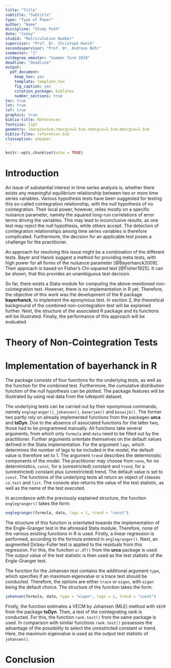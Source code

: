 ```yaml
---
title: "Title"
subtitle: "Subtitle"
type: "Type of Paper"
author: "Name"
discipline: "Study Path"
date: "today"
studid: "Matriculation Number"
supervisor: "Prof. Dr. Christoph Hanck"
secondsupervisor: "Prof. Dr. Andreas Behr"
ssemester: "1"
estdegree_emester: "Summer Term 2019"
deadline: "Deadline"
output:
  pdf_document:
    keep_tex: yes
    template: template.tex
    fig_caption: yes
    citation_package: biblatex
    number_sections: true
toc: true
lot: true
lof: true
graphics: true
biblio-title: References
fontsize: 11pt
geometry: lmargin=5cm,rmargin=2.5cm,tmargin=2.5cm,bmargin=2.5cm
biblio-files: references.bib
classoption: a4paper
---
```


<!-- % Template Version 1.2 -->

```r
knitr::opts_chunk$set(echo = TRUE)
```

# Introduction
An issue of substantial interest in time series analysis is, whether there exists any meaningful equilibrium relationship between two or more time series variables. Various hypothesis tests have been suggested for testing this so-called cointegration relationship, with the null hypothesis of no cointegration. Their local power, however, relies mostly on a specific nuisance parameter, namely the squared long-run correlations of error terms driving the variables. This may lead to inconclusive results, as one test may reject the null hypothesis, while others accept. The detection of cointegration relationships among time series variables is therefore complicated. Furthermore, the decision for an applicable test poses a challenge for the practitioner. 

An approach for resolving this issue might be a combination of the different tests. Bayer and Hanck suggest a method for providing meta tests, with high power for all forms of the nuisance parameter [@Bayerhanck2009]. Their approach is based on Fisher's Chi-squared test [@Fisher1925]. It can be shown, that this provides an unambiguous test decision. 

So far, there exists a Stata module for computing the above-mentioned non-cointegration test. However, there is no implementation in R yet. Therefore, the objective of this work was the development of the R package **bayerhanck**, to implement the eponymous test. In section 2, the theoretical background of the combined non-cointegration test will be explained further. Next, the structure of the associated R package and its functions will be illustrated. Finally, the performance of this approach will be evaluated.

# Theory of Non-Cointegration Tests

# Implementation of **bayerhanck** in R
The package consists of four functions for the underlying tests, as well as the function for the combined test. Furthermore, the cumulative distribution function of the null hypothesis can be plotted. The package features will be illustrated by using real data from the lutkepohl dataset.

The underlying tests can be carried out by their eponymous commands, namely `englegranger()`, `johansen()`, `banerjee()` and `boswijk()`. The former two partly rely on already implemented functions from the packages **urca** and **tsDyn**. Due to the absence of associated functions for the latter two, those had to be programmed manually. All functions take several arguments, from which only `formula` and `data` need to be filled out by the practitioner. Further arguments orientate themselves on the default values defined in the Stata implementation. For the argument `lags`, which determines the number of lags to be included in the model, the default value is therefore set to 1. The argument `trend` describes the deterministic components of the model. The practitioner may choose from `none`, for no deterministics, `const`, for a (unrestricted) constant and `trend`, for a (unrestricted) constant plus (unrestricted) trend. The default value is set to `const`. The functions of the underlying tests all return an object of classes `co.test` and `list`. The console also returns the value of the test statistic, as well as the name of the test executed.


In accordance with the previously explained structure, the function `englegranger()` takes the form:
```r
englegranger(formula, data, lags = 1, trend = "const")
```

The structure of this function is orientated towards the implementation of the Engle-Granger test in the aforesaid Stata module. Therefore, none of the various existing functions in R is used. Firstly, a linear regression is performed, according to the formula entered in `englegranger()`. Next, an augmented Dickey-Fuller test is applied to the residuals from this regression. For this, the function `ur.df()` from the **urca** package is used. The output value of the test statistic is then used as the test statistic of the Engle-Granger test.

The function for the Johansen test contains the additional argument `type`, which specifies if an maximum eigenvalue or a trace test should be conducted. Therefore, the options are either `trace` or `eigen`, with `eigen` being the default choice. The structure of the function takes the form:
```r
johansen(formula, data, type = "eigen", lags = 1, trend = "const")
```

Firstly, the function estimates a VECM by Johansen (MLE) method with `VECM` from the package **tsDyn**. Then, a test of the cointegrating rank is conducted. For this, the function `rank.test()` from the same package is used. In comparison with similar functions `rank.test()` possesses the advantage of the possibility to select the unrestricted constant or trend. Here, the maximum eigenvalue is used as the output test statistic of `johansen()`.


# Conclusion

\newpage